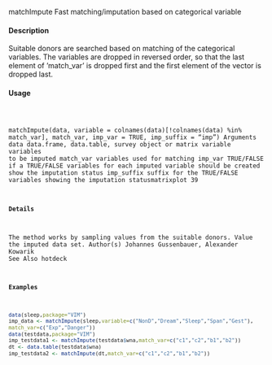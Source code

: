 matchImpute
Fast matching/imputation based on categorical variable

#### Description 

Suitable donors are searched based on matching of the categorical variables. The variables are
dropped in reversed order, so that the last element of ’match_var’ is dropped first and the first
element of the vector is dropped last.

#### Usage 
<pre><code>

matchImpute(data, variable = colnames(data)[!colnames(data) %in% match_var],
match_var, imp_var = TRUE, imp_suffix = "imp")
Arguments
data data.frame, data.table, survey object or matrix
variable variables to be imputed
match_var variables used for matching
imp_var TRUE/FALSE if a TRUE/FALSE variables for each imputed variable should be
created show the imputation status
imp_suffix suffix for the TRUE/FALSE variables showing the imputation statusmatrixplot
39

#### Details 

The method works by sampling values from the suitable donors.
Value
the imputed data set.
Author(s)
Johannes Gussenbauer, Alexander Kowarik
See Also
hotdeck

#### Examples 
```r
data(sleep,package="VIM")
imp_data <- matchImpute(sleep,variable=c("NonD","Dream","Sleep","Span","Gest"),
match_var=c("Exp","Danger"))
data(testdata,package="VIM")
imp_testdata1 <- matchImpute(testdata$wna,match_var=c("c1","c2","b1","b2"))
dt <- data.table(testdata$wna)
imp_testdata2 <- matchImpute(dt,match_var=c("c1","c2","b1","b2"))
```
